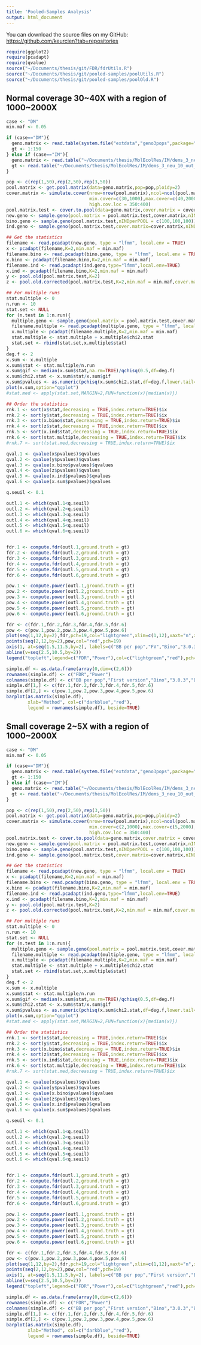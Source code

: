 ```yaml
---
title: 'Pooled-Samples Analysis'
output: html_document
---
```


You can download the source files on my GitHub: [https://github.com/keurcien?tab=repositories](https://github.com/keurcien?tab=repositories)

```r
require(ggplot2)
require(pcadapt)
require(qvalue)
source("~/Documents/thesis/git/FDR/fdrUtils.R")
source("~/Documents/thesis/git/pooled-samples/poolUtils.R")
source("~/Documents/thesis/git/pooled-samples/poolOld.R")
```

## Normal coverage 30~40X with a region of 1000~2000X
```r
case <- "DM"
min.maf <- 0.05

if (case=="DM"){
  geno.matrix <- read.table(system.file("extdata","geno3pops",package="pcadapt"))
  gt <- 1:150
} else if (case=="IM"){
  geno.matrix <- read.table("~/Documents/thesis/MolEcolRes/IM/dems_3_neu_10_out_001_n150_p1000")
  gt <- read.table("~/Documents/thesis/MolEcolRes/IM/dems_3_neu_10_out_001_n150_p1000.gt")$V1
}

pop <- c(rep(1,50),rep(2,50),rep(3,50))
pool.matrix <- get.pool.matrix(data=geno.matrix,pop=pop,ploidy=2)
cover.matrix <- simulate.cover(nrow=nrow(pool.matrix),ncol=ncol(pool.matrix),
                               min.cover=c(30,1000),max.cover=c(40,2000),
                               high.cov.loc = 350:400)
pool.matrix.test <- cover.to.pool(data=geno.matrix,cover.matrix = cover.matrix,pop = pop)
new.geno <- sample.geno(pool.matrix = pool.matrix.test,cover.matrix,nINDperPOOL = c(100,100,100))
bino.geno <- sample.geno(pool.matrix.test,nINDperPOOL = c(100,100,100))
ind.geno <- sample.geno(pool.matrix.test,cover.matrix=cover.matrix,nINDperPOOL = c(100,100,100),method = "per.ind")

## Get the statistics
filename <- read.pcadapt(new.geno, type = "lfmm", local.env = TRUE)
x <- pcadapt(filename,K=2,min.maf = min.maf)
filename.bino <- read.pcadapt(bino.geno, type = "lfmm", local.env = TRUE)
x.bino <- pcadapt(filename.bino,K=2,min.maf = min.maf)
filename.ind <- read.pcadapt(ind.geno,type="lfmm",local.env=TRUE)
x.ind <- pcadapt(filename.bino,K=2,min.maf = min.maf)
y <- pool.old(pool.matrix.test,K=2)
z <- pool.old.corrected(pool.matrix.test,K=2,min.maf = min.maf,cover.matrix = cover.matrix)

## For multiple runs
stat.multiple <- 0
n.run <- 10
stat.set <- NULL
for (n.test in 1:n.run){
  multiple.geno <- sample.geno(pool.matrix = pool.matrix.test,cover.matrix,nINDperPOOL = c(100,100,100))
  filename.multiple <- read.pcadapt(multiple.geno, type = "lfmm", local.env = TRUE)
  x.multiple <- pcadapt(filename.multiple,K=2,min.maf = min.maf)
  stat.multiple <- stat.multiple + x.multiple$chi2.stat
  stat.set <- rbind(stat.set,x.multiple$stat)
}
deg.f <- 2
x.sum <- x.multiple
x.sum$stat <- stat.multiple/n.run
x.sum$gif <- median(x.sum$stat,na.rm=TRUE)/qchisq(0.5,df=deg.f)
x.sum$chi2.stat <- x.sum$stat/x.sum$gif
x.sum$pvalues <- as.numeric(pchisq(x.sum$chi2.stat,df=deg.f,lower.tail=FALSE))
plot(x.sum,option="qqplot")
#stat.med <- apply(stat.set,MARGIN=2,FUN=function(x){median(x)})

## Order the statistics
rnk.1 <- sort(x$stat,decreasing = TRUE,index.return=TRUE)$ix
rnk.2 <- sort(y$stat,decreasing = TRUE,index.return=TRUE)$ix
rnk.3 <- sort(x.bino$stat,decreasing = TRUE,index.return=TRUE)$ix
rnk.4 <- sort(z$stat,decreasing = TRUE,index.return=TRUE)$ix
rnk.5 <- sort(x.ind$stat,decreasing = TRUE,index.return=TRUE)$ix
rnk.6 <- sort(stat.multiple,decreasing = TRUE,index.return=TRUE)$ix
#rnk.7 <- sort(stat.med,decreasing = TRUE,index.return=TRUE)$ix

qval.1 <- qvalue(x$pvalues)$qvalues
qval.2 <- qvalue(y$pvalues)$qvalues
qval.3 <- qvalue(x.bino$pvalues)$qvalues
qval.4 <- qvalue(z$pvalues)$qvalues
qval.5 <- qvalue(x.ind$pvalues)$qvalues
qval.6 <- qvalue(x.sum$pvalues)$qvalues

q.seuil <- 0.1

outl.1 <- which(qval.1<q.seuil)
outl.2 <- which(qval.2<q.seuil)
outl.3 <- which(qval.3<q.seuil)
outl.4 <- which(qval.4<q.seuil)
outl.5 <- which(qval.5<q.seuil)
outl.6 <- which(qval.6<q.seuil)


fdr.1 <- compute.fdr(outl.1,ground.truth = gt)
fdr.2 <- compute.fdr(outl.2,ground.truth = gt)
fdr.3 <- compute.fdr(outl.3,ground.truth = gt)
fdr.4 <- compute.fdr(outl.4,ground.truth = gt)
fdr.5 <- compute.fdr(outl.5,ground.truth = gt)
fdr.6 <- compute.fdr(outl.6,ground.truth = gt)

pow.1 <- compute.power(outl.1,ground.truth = gt)
pow.2 <- compute.power(outl.2,ground.truth = gt)
pow.3 <- compute.power(outl.3,ground.truth = gt)
pow.4 <- compute.power(outl.4,ground.truth = gt)
pow.5 <- compute.power(outl.5,ground.truth = gt)
pow.6 <- compute.power(outl.6,ground.truth = gt)

fdr <- c(fdr.1,fdr.2,fdr.3,fdr.4,fdr.5,fdr.6)
pow <- c(pow.1,pow.2,pow.3,pow.4,pow.5,pow.6)
plot(seq(1,12,by=2),fdr,pch=19,col="lightgreen",xlim=c(1,12),xaxt="n",xlab="Method",ylab="FDR/Power (in percentage)",ylim=c(0,1))
points(seq(2,12,by=2),pow,col="red",pch=19)
axis(1, at=seq(1.5,11.5,by=2), labels=c("BB per pop","FV","Bino","3.0.3","BB per ind","Sum"))
abline(v=seq(2.5,10.5,by=2))
legend("topleft",legend=c("FDR","Power"),col=c("lightgreen","red"),pch=19)
```

```r
simple.df <- as.data.frame(array(0,dim=c(2,6)))
rownames(simple.df) <- c("FDR","Power")
colnames(simple.df) <- c("BB per pop","First version","Bino","3.0.3","BB per ind","Sum")
simple.df[1,] <- c(fdr.1,fdr.2,fdr.3,fdr.4,fdr.5,fdr.6)
simple.df[2,] <- c(pow.1,pow.2,pow.3,pow.4,pow.5,pow.6)
barplot(as.matrix(simple.df),
        xlab="Method", col=c("darkblue","red"),
        legend = rownames(simple.df), beside=TRUE)

```


## Small coverage 2~5X with a region of 1000~2000X
```r
case <- "DM"
min.maf <- 0.05

if (case=="DM"){
  geno.matrix <- read.table(system.file("extdata","geno3pops",package="pcadapt"))
  gt <- 1:150
} else if (case=="IM"){
  geno.matrix <- read.table("~/Documents/thesis/MolEcolRes/IM/dems_3_neu_10_out_001_n150_p1000")
  gt <- read.table("~/Documents/thesis/MolEcolRes/IM/dems_3_neu_10_out_001_n150_p1000.gt")$V1
}

pop <- c(rep(1,50),rep(2,50),rep(3,50))
pool.matrix <- get.pool.matrix(data=geno.matrix,pop=pop,ploidy=2)
cover.matrix <- simulate.cover(nrow=nrow(pool.matrix),ncol=ncol(pool.matrix),
                               min.cover=c(2,1000),max.cover=c(5,2000),
                               high.cov.loc = 350:400)
pool.matrix.test <- cover.to.pool(data=geno.matrix,cover.matrix = cover.matrix,pop = pop)
new.geno <- sample.geno(pool.matrix = pool.matrix.test,cover.matrix,nINDperPOOL = c(100,100,100))
bino.geno <- sample.geno(pool.matrix.test,nINDperPOOL = c(100,100,100))
ind.geno <- sample.geno(pool.matrix.test,cover.matrix=cover.matrix,nINDperPOOL = c(100,100,100),method = "per.ind")

## Get the statistics
filename <- read.pcadapt(new.geno, type = "lfmm", local.env = TRUE)
x <- pcadapt(filename,K=2,min.maf = min.maf)
filename.bino <- read.pcadapt(bino.geno, type = "lfmm", local.env = TRUE)
x.bino <- pcadapt(filename.bino,K=2,min.maf = min.maf)
filename.ind <- read.pcadapt(ind.geno,type="lfmm",local.env=TRUE)
x.ind <- pcadapt(filename.bino,K=2,min.maf = min.maf)
y <- pool.old(pool.matrix.test,K=2)
z <- pool.old.corrected(pool.matrix.test,K=2,min.maf = min.maf,cover.matrix = cover.matrix)

## For multiple runs
stat.multiple <- 0
n.run <- 10
stat.set <- NULL
for (n.test in 1:n.run){
  multiple.geno <- sample.geno(pool.matrix = pool.matrix.test,cover.matrix,nINDperPOOL = c(100,100,100))
  filename.multiple <- read.pcadapt(multiple.geno, type = "lfmm", local.env = TRUE)
  x.multiple <- pcadapt(filename.multiple,K=2,min.maf = min.maf)
  stat.multiple <- stat.multiple + x.multiple$chi2.stat
  stat.set <- rbind(stat.set,x.multiple$stat)
}
deg.f <- 2
x.sum <- x.multiple
x.sum$stat <- stat.multiple/n.run
x.sum$gif <- median(x.sum$stat,na.rm=TRUE)/qchisq(0.5,df=deg.f)
x.sum$chi2.stat <- x.sum$stat/x.sum$gif
x.sum$pvalues <- as.numeric(pchisq(x.sum$chi2.stat,df=deg.f,lower.tail=FALSE))
plot(x.sum,option="qqplot")
#stat.med <- apply(stat.set,MARGIN=2,FUN=function(x){median(x)})

## Order the statistics
rnk.1 <- sort(x$stat,decreasing = TRUE,index.return=TRUE)$ix
rnk.2 <- sort(y$stat,decreasing = TRUE,index.return=TRUE)$ix
rnk.3 <- sort(x.bino$stat,decreasing = TRUE,index.return=TRUE)$ix
rnk.4 <- sort(z$stat,decreasing = TRUE,index.return=TRUE)$ix
rnk.5 <- sort(x.ind$stat,decreasing = TRUE,index.return=TRUE)$ix
rnk.6 <- sort(stat.multiple,decreasing = TRUE,index.return=TRUE)$ix
#rnk.7 <- sort(stat.med,decreasing = TRUE,index.return=TRUE)$ix

qval.1 <- qvalue(x$pvalues)$qvalues
qval.2 <- qvalue(y$pvalues)$qvalues
qval.3 <- qvalue(x.bino$pvalues)$qvalues
qval.4 <- qvalue(z$pvalues)$qvalues
qval.5 <- qvalue(x.ind$pvalues)$qvalues
qval.6 <- qvalue(x.sum$pvalues)$qvalues

q.seuil <- 0.1

outl.1 <- which(qval.1<q.seuil)
outl.2 <- which(qval.2<q.seuil)
outl.3 <- which(qval.3<q.seuil)
outl.4 <- which(qval.4<q.seuil)
outl.5 <- which(qval.5<q.seuil)
outl.6 <- which(qval.6<q.seuil)


fdr.1 <- compute.fdr(outl.1,ground.truth = gt)
fdr.2 <- compute.fdr(outl.2,ground.truth = gt)
fdr.3 <- compute.fdr(outl.3,ground.truth = gt)
fdr.4 <- compute.fdr(outl.4,ground.truth = gt)
fdr.5 <- compute.fdr(outl.5,ground.truth = gt)
fdr.6 <- compute.fdr(outl.6,ground.truth = gt)

pow.1 <- compute.power(outl.1,ground.truth = gt)
pow.2 <- compute.power(outl.2,ground.truth = gt)
pow.3 <- compute.power(outl.3,ground.truth = gt)
pow.4 <- compute.power(outl.4,ground.truth = gt)
pow.5 <- compute.power(outl.5,ground.truth = gt)
pow.6 <- compute.power(outl.6,ground.truth = gt)

fdr <- c(fdr.1,fdr.2,fdr.3,fdr.4,fdr.5,fdr.6)
pow <- c(pow.1,pow.2,pow.3,pow.4,pow.5,pow.6)
plot(seq(1,12,by=2),fdr,pch=19,col="lightgreen",xlim=c(1,12),xaxt="n",xlab="Method",ylab="FDR/Power (in percentage)",ylim=c(0,1))
points(seq(2,12,by=2),pow,col="red",pch=19)
axis(1, at=seq(1.5,11.5,by=2), labels=c("BB per pop","First version","Bino","3.0.3","BB per ind","Sum"))
abline(v=seq(2.5,10.5,by=2))
legend("topleft",legend=c("FDR","Power"),col=c("lightgreen","red"),pch=19)
```

```r
simple.df <- as.data.frame(array(0,dim=c(2,6)))
rownames(simple.df) <- c("FDR","Power")
colnames(simple.df) <- c("BB per pop","First version","Bino","3.0.3","BB per ind","Sum")
simple.df[1,] <- c(fdr.1,fdr.2,fdr.3,fdr.4,fdr.5,fdr.6)
simple.df[2,] <- c(pow.1,pow.2,pow.3,pow.4,pow.5,pow.6)
barplot(as.matrix(simple.df),
        xlab="Method", col=c("darkblue","red"),
        legend = rownames(simple.df), beside=TRUE)

```